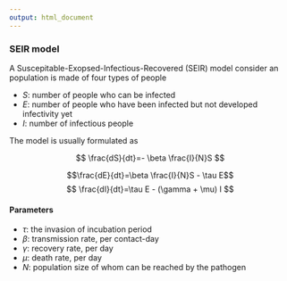 ```yaml
---
output: html_document
---
```



### SEIR model
A Suscepitable-Exopsed-Infectious-Recovered (SEIR) model consider an population is made of four types of people


- $S$: number of people who can be infected
- $E$: number of people who have been infected but not developed infectivity yet
- $I$: number of infectious people


The model is usually formulated as 

$$ \frac{dS}{dt}=- \beta \frac{I}{N}S $$

$$\frac{dE}{dt}=\beta \frac{I}{N}S - \tau E$$
$$ \frac{dI}{dt}=\tau E - (\gamma + \mu) I $$

#### Parameters

- $\tau$: the invasion of incubation period
- $\beta$: transmission rate, per contact-day
- $\gamma$: recovery rate, per day 
- $\mu$: death rate, per day
- $N$: population size of whom can be reached by the pathogen